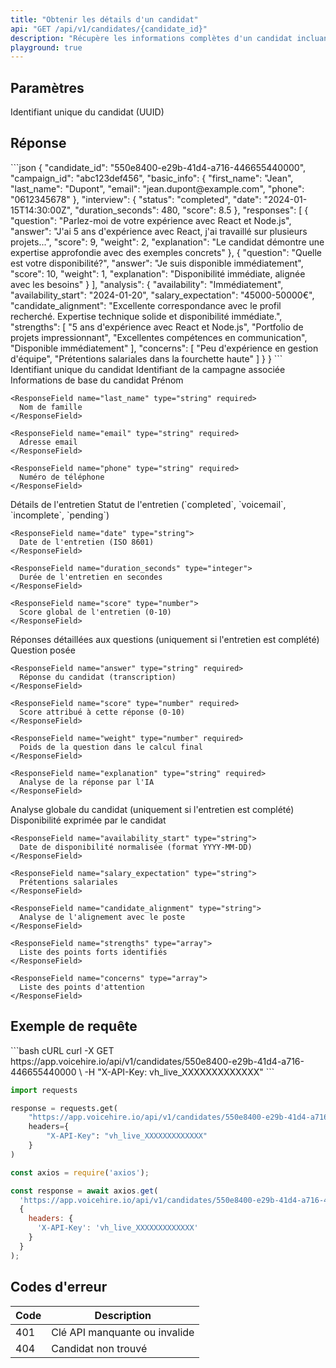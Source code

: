 ```yaml
---
title: "Obtenir les détails d'un candidat"
api: "GET /api/v1/candidates/{candidate_id}"
description: "Récupère les informations complètes d'un candidat incluant ses réponses d'entretien"
playground: true
---
```


## Paramètres

<ParamField path="candidate_id" type="string" required>
  Identifiant unique du candidat (UUID)
</ParamField>

## Réponse

<ResponseExample>
```json
{
  "candidate_id": "550e8400-e29b-41d4-a716-446655440000",
  "campaign_id": "abc123def456",
  "basic_info": {
    "first_name": "Jean",
    "last_name": "Dupont",
    "email": "jean.dupont@example.com",
    "phone": "0612345678"
  },
  "interview": {
    "status": "completed",
    "date": "2024-01-15T14:30:00Z",
    "duration_seconds": 480,
    "score": 8.5
  },
  "responses": [
    {
      "question": "Parlez-moi de votre expérience avec React et Node.js",
      "answer": "J'ai 5 ans d'expérience avec React, j'ai travaillé sur plusieurs projets...",
      "score": 9,
      "weight": 2,
      "explanation": "Le candidat démontre une expertise approfondie avec des exemples concrets"
    },
    {
      "question": "Quelle est votre disponibilité?",
      "answer": "Je suis disponible immédiatement",
      "score": 10,
      "weight": 1,
      "explanation": "Disponibilité immédiate, alignée avec les besoins"
    }
  ],
  "analysis": {
    "availability": "Immédiatement",
    "availability_start": "2024-01-20",
    "salary_expectation": "45000-50000€",
    "candidate_alignment": "Excellente correspondance avec le profil recherché. Expertise technique solide et disponibilité immédiate.",
    "strengths": [
      "5 ans d'expérience avec React et Node.js",
      "Portfolio de projets impressionnant",
      "Excellentes compétences en communication",
      "Disponible immédiatement"
    ],
    "concerns": [
      "Peu d'expérience en gestion d'équipe",
      "Prétentions salariales dans la fourchette haute"
    ]
  }
}
```
</ResponseExample>

<ResponseField name="candidate_id" type="string" required>
  Identifiant unique du candidat
</ResponseField>

<ResponseField name="campaign_id" type="string" required>
  Identifiant de la campagne associée
</ResponseField>

<ResponseField name="basic_info" type="object" required>
  Informations de base du candidat
  
  <Expandable title="Propriétés">
    <ResponseField name="first_name" type="string" required>
      Prénom
    </ResponseField>
    
    <ResponseField name="last_name" type="string" required>
      Nom de famille
    </ResponseField>
    
    <ResponseField name="email" type="string" required>
      Adresse email
    </ResponseField>
    
    <ResponseField name="phone" type="string" required>
      Numéro de téléphone
    </ResponseField>
  </Expandable>
</ResponseField>

<ResponseField name="interview" type="object" required>
  Détails de l'entretien
  
  <Expandable title="Propriétés">
    <ResponseField name="status" type="string" required>
      Statut de l'entretien (`completed`, `voicemail`, `incomplete`, `pending`)
    </ResponseField>
    
    <ResponseField name="date" type="string">
      Date de l'entretien (ISO 8601)
    </ResponseField>
    
    <ResponseField name="duration_seconds" type="integer">
      Durée de l'entretien en secondes
    </ResponseField>
    
    <ResponseField name="score" type="number">
      Score global de l'entretien (0-10)
    </ResponseField>
  </Expandable>
</ResponseField>

<ResponseField name="responses" type="array">
  Réponses détaillées aux questions (uniquement si l'entretien est complété)
  
  <Expandable title="Propriétés de chaque réponse">
    <ResponseField name="question" type="string" required>
      Question posée
    </ResponseField>
    
    <ResponseField name="answer" type="string" required>
      Réponse du candidat (transcription)
    </ResponseField>
    
    <ResponseField name="score" type="number" required>
      Score attribué à cette réponse (0-10)
    </ResponseField>
    
    <ResponseField name="weight" type="number" required>
      Poids de la question dans le calcul final
    </ResponseField>
    
    <ResponseField name="explanation" type="string" required>
      Analyse de la réponse par l'IA
    </ResponseField>
  </Expandable>
</ResponseField>

<ResponseField name="analysis" type="object">
  Analyse globale du candidat (uniquement si l'entretien est complété)
  
  <Expandable title="Propriétés">
    <ResponseField name="availability" type="string">
      Disponibilité exprimée par le candidat
    </ResponseField>
    
    <ResponseField name="availability_start" type="string">
      Date de disponibilité normalisée (format YYYY-MM-DD)
    </ResponseField>
    
    <ResponseField name="salary_expectation" type="string">
      Prétentions salariales
    </ResponseField>
    
    <ResponseField name="candidate_alignment" type="string">
      Analyse de l'alignement avec le poste
    </ResponseField>
    
    <ResponseField name="strengths" type="array">
      Liste des points forts identifiés
    </ResponseField>
    
    <ResponseField name="concerns" type="array">
      Liste des points d'attention
    </ResponseField>
  </Expandable>
</ResponseField>

## Exemple de requête

<CodeGroup>
```bash cURL
curl -X GET https://app.voicehire.io/api/v1/candidates/550e8400-e29b-41d4-a716-446655440000 \
  -H "X-API-Key: vh_live_XXXXXXXXXXXXX"
```

```python Python
import requests

response = requests.get(
    "https://app.voicehire.io/api/v1/candidates/550e8400-e29b-41d4-a716-446655440000",
    headers={
        "X-API-Key": "vh_live_XXXXXXXXXXXXX"
    }
)
```

```javascript Node.js
const axios = require('axios');

const response = await axios.get(
  'https://app.voicehire.io/api/v1/candidates/550e8400-e29b-41d4-a716-446655440000',
  {
    headers: {
      'X-API-Key': 'vh_live_XXXXXXXXXXXXX'
    }
  }
);
```
</CodeGroup>

## Codes d'erreur

| Code | Description |
|------|-------------|
| 401 | Clé API manquante ou invalide |
| 404 | Candidat non trouvé |